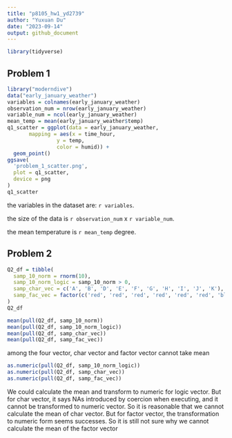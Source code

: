 ```yaml
---
title: "p8105_hw1_yd2739"
author: "Yuxuan Du"
date: "2023-09-14"
output: github_document
---
```


```r
library(tidyverse)
```

## Problem 1
```r
library("moderndive")
data("early_january_weather")
variables = colnames(early_january_weather)
observation_num = nrow(early_january_weather)
variable_num = ncol(early_january_weather)
mean_temp = mean(early_january_weather$temp)
q1_scatter = ggplot(data = early_january_weather, 
       mapping = aes(x = time_hour, 
                y = temp, 
                color = humid)) + 
  geom_point()
ggsave(
  'problem_1_scatter.png',
  plot = q1_scatter,
  device = png
)
q1_scatter
```
the variables in the dataset are: `r variables`. 

the size of the data is `r observation_num` x `r variable_num`. 

the mean temperature is `r mean_temp` degree. 

## Problem 2
```r
Q2_df = tibble(
  samp_10_norm = rnorm(10),
  samp_10_norm_logic = samp_10_norm > 0,
  samp_char_vec = c('A', 'B', 'D', 'E', 'F', 'G', 'H', 'I', 'J', 'K'),
  samp_fac_vec = factor(c('red', 'red', 'red', 'red', 'red', 'red', 'blue', 'blue', 'yellow', 'yellow'))
)
Q2_df
```


```r
mean(pull(Q2_df, samp_10_norm))
mean(pull(Q2_df, samp_10_norm_logic))
mean(pull(Q2_df, samp_char_vec))
mean(pull(Q2_df, samp_fac_vec))
```

among the four vector, char vector and factor vector cannot take mean

```r
as.numeric(pull(Q2_df, samp_10_norm_logic))
as.numeric(pull(Q2_df, samp_char_vec))
as.numeric(pull(Q2_df, samp_fac_vec))
```
We could calculate the mean and transform to numeric for logic vector.
But for char vector, it says NAs introduced by coercion when executing, and it 
cannot be transformed to numeric vector. So it is reasonable that we cannot calculate
the mean of char vector. 
But for factor vector, the  transformation to numeric form seems successes. 
So it is still not sure why we cannot calculate the mean of the factor vector